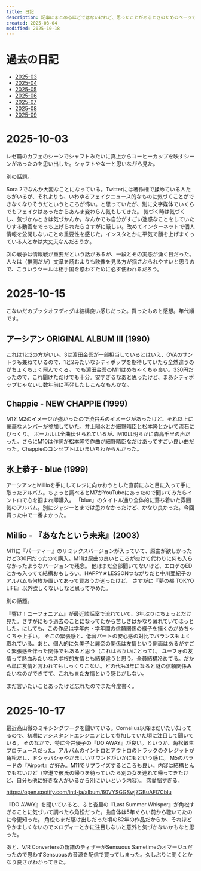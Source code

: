 ```yaml
---
title: 日記
description: 記事にまとめるほどではないけれど、思ったことがあるときのためのページです。
created: 2025-03-04
modified: 2025-10-18
---
```



# 過去の日記

- [2025-03](/diary/2025-03)
- [2025-04](/diary/2025-04)
- [2025-05](/diary/2025-05)
- [2025-06](/diary/2025-06)
- [2025-07](/diary/2025-07)
- [2025-08](/diary/2025-08)
- [2025-09](/diary/2025-09)

# 2025-10-03

レゼ篇のカフェのシーンでシャフトみたいに真上からコーヒーカップを映すシーンがあったのを思い出した。シャフトやなーと思いながら見た。

別の話題。

Sora 2でなんか大変なことになっている。Twitterには著作権で揉めている人たちがいるが、それよりも、いわゆるフェイクニュース的なものに気づくことができなくなりそうだというところが怖い。と思っていたが、別に文字媒体でいくらでもフェイクはあったからあんま変わらん気もしてきた。
気づく時は気づくし、気づかんときは気づかんか。なんかでも自分がすごい迷惑なことをしていたりする動画をでっち上げられたらさすがに厳しい。改めてインターネットで個人情報を公開しないことの重要性を感じた。インスタとかに平気で顔を上げまくっている人とかは大丈夫なんだろうか。

次の戦争は情報戦が重要だという話があるが、一段とその実感が湧く日だった。人々は（推測だが）文章を読むよりも映像を見る方が揺さぶられやすいと思うので、こういうツールは相手国を惑わすために必ず使われるだろう。

# 2025-10-15

こないだのブックオフディグは結構良い感じだった。買ったものと感想。年代順です。

## アーシアン ORIGINAL ALBUM III (1990)

これは1と2の方がいい。3は濵田金吾が一部担当しているとはいえ、OVAのサントラも兼ねているので、1と2みたいなシティポップを期待していたら全然違うのがちょくちょく飛んでくる。
でも濵田金吾のM11はめちゃくちゃ良い。330円だったので、これ聞けただけでも十分。安すぎるなあと思ったけど、まあシティポップじゃないし数年前に再発したしこんなもんかな。

## Chappie - NEW CHAPPIE (1999)

M1とM2のイメージが強かったので渋谷系のイメージがあったけど、それ以上に豪華なメンバーが参加していた。井上陽水とか細野晴臣と松本隆とかいて流石にびっくり。
ボーカルは全曲伏せられているが、M10は明らかに森高千里の声だった。さらにM10は作詞が松本隆で作曲が細野晴臣なだけあってすごい良い曲だった。Chappieのコンセプトはいまいちわからんかった。

## 氷上恭子 - blue (1999)

アーシアンとMillioを手にしてレジに向かおうとした直前にふと目に入って手に取ったアルバム。ちょっと調べるとM7がYouTubeにあったので聞いてみたらイントロで心を掴まれ即購入。
「blue」のタイトル通り全体的に落ち着いた雰囲気のアルバム。別にジャジーとまでは思わなかったけど、かなり良かった。今回買った中で一番よかった。

## Millio - 『あなたという未来』(2003)

M11に『パーティー』のリミックスバージョンが入っていて、原曲が欲しかったけど330円だったので購入。M11は原曲の良いところが抜けて代わりに何も入らなかったようなバージョンで残念。
他はまだ全部聞いてないけど、エロゲのEDとかも入ってて結構おもしろい。HAPPY★LESSONつながりだと中川亜紀子のアルバムも何枚か置いてあって買おうか迷ったけど、
さすがに『夢の都 TOKYO LIFE』以外欲しくないしなと思ってやめた。

別の話題。

『響け！ユーフォニアム』が最近談話室で流れていて、3年ぶりにちょっとだけ見た。さすがにもう過去のことになってたから苦しさはかなり薄れていてほっとした。にしても、この作品は学年内・学年間の信頼関係の様子を描くのがめちゃくちゃ上手い。
そこの緊張感と、低音パートの安心感の対比でバランスもよく取れている。あと、個人的に久美子と麗奈の関係は友情という側面はあるがすごく緊張感を伴った関係でもあると思う（これはお互いにとって）。
ユーフォの友情って熱血みたいなスポ根的友情とも結構違うと思う。全員結構冷めてる。だから単に友情と言われてもしっくりこない。どの代も3年になると謎の信頼関係みたいなのができてて、これもまた友情という感じがしない。

まだ言いたいことあったけど忘れたのでまた今度書く。

# 2025-10-17

最近高山徹のミキシングワークを聞いている。Cornelius以降はだいたい知ってるので、初期にアシスタントエンジニアとして参加していた頃に注目して聞いている。
そのなかで、特に今井優子の『DO AWAY』が良い。というか、角松敏生プロデュースだった。アルバムのイントロとアウトロのトラックのクレジットが角松だし、ドシャバシャやかましいサウンドがいかにもという感じ。
M5のバラードの『Airport』が好み。M11でリプライズするところも良い。内容は結構とんでもないけど（空港で彼氏の帰りを待っていたら別の女を連れて帰ってきたけど、自分も他に好きな人がいるから別にいいという内容）。
恋愛脳すぎる。

https://open.spotify.com/intl-ja/album/60VYSGGSwjZGBuAFl7CbIu

『DO AWAY』を聞いていると、ふと杏里の『Last Summer Whisper』が角松すぎることに気づいて調べたら角松だった。曲自体は5年ぐらい前から聴いてたのに今更知った。
角松もまだ駆け出しだった頃の82年の作品だからか、それほどやかましくないのでメロディーとかに注目しないと意外と気づかないかもなと思った。

あと、V/R Convertersの新譜のティザーがSensuous Sametimeのオマージュだったので思わずSensuousの音源を配信で買ってしまった。久しぶりに聞くとかなり良さがわかってきた。

